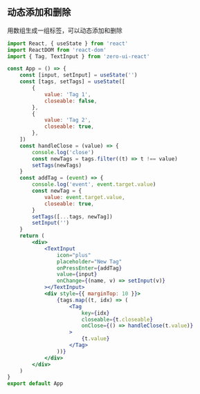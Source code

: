 ## 动态添加和删除

用数组生成一组标签，可以动态添加和删除

```jsx
import React, { useState } from 'react'
import ReactDOM from 'react-dom'
import { Tag, TextInput } from 'zero-ui-react'

const App = () => {
    const [input, setInput] = useState('')
    const [tags, setTags] = useState([
        {
            value: 'Tag 1',
            closeable: false,
        },
        {
            value: 'Tag 2',
            closeable: true,
        },
    ])
    const handleClose = (value) => {
        console.log('close')
        const newTags = tags.filter((t) => t !== value)
        setTags(newTags)
    }
    const addTag = (event) => {
        console.log('event', event.target.value)
        const newTag = {
            value: event.target.value,
            closeable: true,
        }
        setTags([...tags, newTag])
        setInput('')
    }
    return (
        <div>
            <TextInput
                icon="plus"
                placeholder="New Tag"
                onPressEnter={addTag}
                value={input}
                onChange={(name, v) => setInput(v)}
            ></TextInput>
            <div style={{ marginTop: 10 }}>
                {tags.map((t, idx) => (
                    <Tag
                        key={idx}
                        closeable={t.closeable}
                        onClose={() => handleClose(t.value)}
                    >
                        {t.value}
                    </Tag>
                ))}
            </div>
        </div>
    )
}
export default App
```

